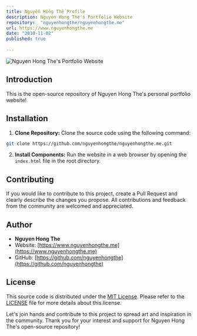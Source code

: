 ```yaml
---
title: Nguyễn Hồng Thế Profile
description: Nguyen Hong The's Portfolio Website
repository:  "nguyenhongthe/nguyenhongthe.me"
url: https://www.nguyenhongthe.me
date: "2010-11-02"
published: true
  
---
```


![Nguyen Hong The's Portfolio Website](https://raw.githubusercontent.com/nguyenhongthe/nguyenhongthe.me/main/screenshot.png)


## Introduction

This is the open-source repository of Nguyen Hong The's personal portfolio website!

## Installation

1. **Clone Repository:** Clone the source code using the following command:

```bash
git clone https://github.com/nguyenhongthe/nguyenhongthe.me.git
```


2. **Install Components:** Run the website in a web browser by opening the `index.html` file in the root directory.

## Contributing

If you would like to contribute to this project, create a Pull Request and clearly describe the changes you propose. All contributions and feedback from the community are welcomed and appreciated.

## Author

- **Nguyen Hong The**
- Website: [https://www.nguyenhongthe.me](https://www.nguyenhongthe.me)
- GitHub: [https://github.com/nguyenhongthe](https://github.com/nguyenhongthe)

## License

This source code is distributed under the [MIT License](https://opensource.org/licenses/MIT). Please refer to the [LICENSE](https://github.com/nguyenhongthe/nguyenhongthe.me/blob/main/LICENSE) file for more details about this license.

Let's join hands and contribute to this project to spread art and inspiration in the community. Thank you for your interest and support for Nguyen Hong The's open-source repository!
